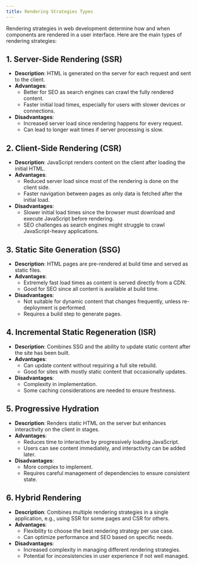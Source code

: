 ```yaml
---
title: Rendering Strategies Types
---
```


Rendering strategies in web development determine how and when components are rendered in a user interface. Here are the main types of rendering strategies:

## 1. Server-Side Rendering (SSR)

- **Description**: HTML is generated on the server for each request and sent to the client.
- **Advantages**:
  - Better for SEO as search engines can crawl the fully rendered content.
  - Faster initial load times, especially for users with slower devices or connections.
- **Disadvantages**:
  - Increased server load since rendering happens for every request.
  - Can lead to longer wait times if server processing is slow.

## 2. Client-Side Rendering (CSR)

- **Description**: JavaScript renders content on the client after loading the initial HTML.
- **Advantages**:
  - Reduced server load since most of the rendering is done on the client side.
  - Faster navigation between pages as only data is fetched after the initial load.
- **Disadvantages**:
  - Slower initial load times since the browser must download and execute JavaScript before rendering.
  - SEO challenges as search engines might struggle to crawl JavaScript-heavy applications.

## 3. Static Site Generation (SSG)

- **Description**: HTML pages are pre-rendered at build time and served as static files.
- **Advantages**:
  - Extremely fast load times as content is served directly from a CDN.
  - Good for SEO since all content is available at build time.
- **Disadvantages**:
  - Not suitable for dynamic content that changes frequently, unless re-deployment is performed.
  - Requires a build step to generate pages.

## 4. Incremental Static Regeneration (ISR)

- **Description**: Combines SSG and the ability to update static content after the site has been built.
- **Advantages**:
  - Can update content without requiring a full site rebuild.
  - Good for sites with mostly static content that occasionally updates.
- **Disadvantages**:
  - Complexity in implementation.
  - Some caching considerations are needed to ensure freshness.

## 5. Progressive Hydration

- **Description**: Renders static HTML on the server but enhances interactivity on the client in stages.
- **Advantages**:
  - Reduces time to interactive by progressively loading JavaScript.
  - Users can see content immediately, and interactivity can be added later.
- **Disadvantages**:
  - More complex to implement.
  - Requires careful management of dependencies to ensure consistent state.

## 6. Hybrid Rendering

- **Description**: Combines multiple rendering strategies in a single application, e.g., using SSR for some pages and CSR for others.
- **Advantages**:
  - Flexibility to choose the best rendering strategy per use case.
  - Can optimize performance and SEO based on specific needs.
- **Disadvantages**:
  - Increased complexity in managing different rendering strategies.
  - Potential for inconsistencies in user experience if not well managed.
